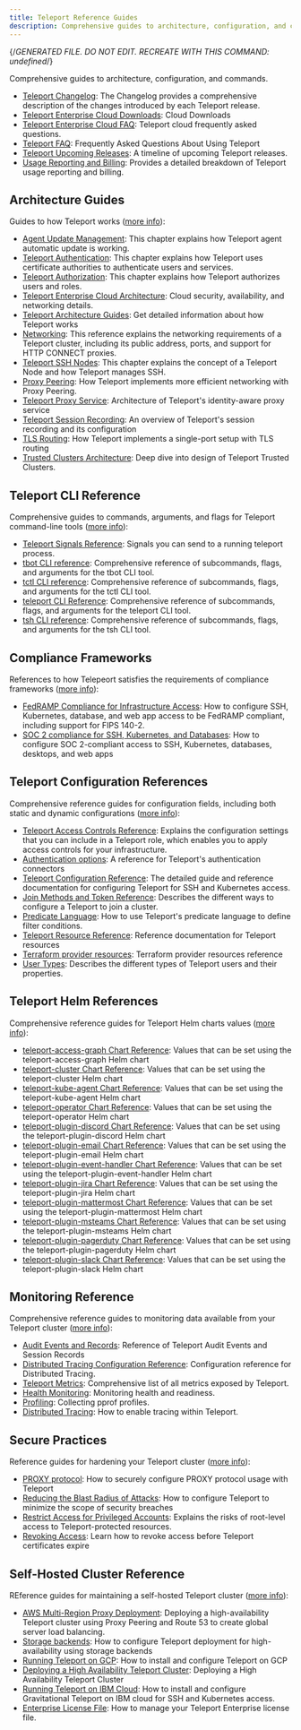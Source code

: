 ```yaml
---
title: Teleport Reference Guides
description: Comprehensive guides to architecture, configuration, and commands.
---
```


{/*GENERATED FILE. DO NOT EDIT. RECREATE WITH THIS COMMAND:
undefined*/}

Comprehensive guides to architecture, configuration, and commands.

- [Teleport Changelog](changelog.mdx): The Changelog provides a comprehensive description of the changes introduced by each Teleport release.
- [Teleport Enterprise Cloud Downloads](cloud-downloads.mdx): Cloud Downloads
- [Teleport Enterprise Cloud FAQ](cloud-faq.mdx): Teleport cloud frequently asked questions.
- [Teleport FAQ](faq.mdx): Frequently Asked Questions About Using Teleport
- [Teleport Upcoming Releases](upcoming-releases.mdx): A timeline of upcoming Teleport releases.
- [Usage Reporting and Billing](usage-billing.mdx): Provides a detailed breakdown of Teleport usage reporting and billing.

## Architecture Guides

Guides to how Teleport works ([more info](architecture.mdx)):

- [Agent Update Management](architecture/agent-update-management.mdx): This chapter explains how Teleport agent automatic update is working.
- [Teleport Authentication](architecture/authentication.mdx): This chapter explains how Teleport uses certificate authorities to authenticate users and services.
- [Teleport Authorization](architecture/authorization.mdx): This chapter explains how Teleport authorizes users and roles.
- [Teleport Enterprise Cloud Architecture](architecture/cloud-architecture.mdx): Cloud security, availability, and networking details.
- [Teleport Architecture Guides](architecture/introduction.mdx): Get detailed information about how Teleport works
- [Networking](architecture/networking.mdx): This reference explains the networking requirements of a Teleport cluster, including its public address, ports, and support for HTTP CONNECT proxies.
- [Teleport SSH Nodes](architecture/nodes.mdx): This chapter explains the concept of a Teleport Node and how Teleport manages SSH.
- [Proxy Peering](architecture/proxy-peering.mdx): How Teleport implements more efficient networking with Proxy Peering.
- [Teleport Proxy Service](architecture/proxy.mdx): Architecture of Teleport's identity-aware proxy service
- [Teleport Session Recording](architecture/session-recording.mdx): An overview of Teleport's session recording and its configuration
- [TLS Routing](architecture/tls-routing.mdx): How Teleport implements a single-port setup with TLS routing
- [Trusted Clusters Architecture](architecture/trustedclusters.mdx): Deep dive into design of Teleport Trusted Clusters.

## Teleport CLI Reference

Comprehensive guides to commands, arguments, and flags for Teleport command-line tools ([more info](cli.mdx)):

- [Teleport Signals Reference](cli/signals.mdx): Signals you can send to a running teleport process.
- [tbot CLI reference](cli/tbot.mdx): Comprehensive reference of subcommands, flags, and arguments for the tbot CLI tool.
- [tctl CLI reference](cli/tctl.mdx): Comprehensive reference of subcommands, flags, and arguments for the tctl CLI tool.
- [teleport CLI Reference](cli/teleport.mdx): Comprehensive reference of subcommands, flags, and arguments for the teleport CLI tool.
- [tsh CLI reference](cli/tsh.mdx): Comprehensive reference of subcommands, flags, and arguments for the tsh CLI tool.

## Compliance Frameworks

References to how Telepeort satisfies the requirements of compliance frameworks ([more info](compliance-frameworks.mdx)):

- [FedRAMP Compliance for Infrastructure Access](compliance-frameworks/fedramp.mdx): How to configure SSH, Kubernetes, database, and web app access to be FedRAMP compliant, including support for FIPS 140-2.
- [SOC 2 compliance for SSH, Kubernetes, and Databases](compliance-frameworks/soc2.mdx): How to configure SOC 2-compliant access to SSH, Kubernetes, databases, desktops, and web apps

## Teleport Configuration References

Comprehensive reference guides for configuration fields, including both static and dynamic configurations ([more info](configuring-teleport.mdx)):

- [Teleport Access Controls Reference](configuring-teleport/access-controls.mdx): Explains the configuration settings that you can include in a Teleport role, which enables you to apply access controls for your infrastructure.
- [Authentication options](configuring-teleport/authentication.mdx): A reference for Teleport's authentication connectors
- [Teleport Configuration Reference](configuring-teleport/config.mdx): The detailed guide and reference documentation for configuring Teleport for SSH and Kubernetes access.
- [Join Methods and Token Reference](configuring-teleport/join-methods.mdx): Describes the different ways to configure a Teleport to join a cluster.
- [Predicate Language](configuring-teleport/predicate-language.mdx): How to use Teleport's predicate language to define filter conditions.
- [Teleport Resource Reference](configuring-teleport/resources.mdx): Reference documentation for Teleport resources
- [Terraform provider resources](configuring-teleport/terraform-provider.mdx): Terraform provider resources reference
- [User Types](configuring-teleport/user-types.mdx): Describes the different types of Teleport users and their properties.

## Teleport Helm References

Comprehensive reference guides for Teleport Helm charts values ([more info](helm-reference.mdx)):

- [teleport-access-graph Chart Reference](helm-reference/teleport-access-graph.mdx): Values that can be set using the teleport-access-graph Helm chart
- [teleport-cluster Chart Reference](helm-reference/teleport-cluster.mdx): Values that can be set using the teleport-cluster Helm chart
- [teleport-kube-agent Chart Reference](helm-reference/teleport-kube-agent.mdx): Values that can be set using the teleport-kube-agent Helm chart
- [teleport-operator Chart Reference](helm-reference/teleport-operator.mdx): Values that can be set using the teleport-operator Helm chart
- [teleport-plugin-discord Chart Reference](helm-reference/teleport-plugin-discord.mdx): Values that can be set using the teleport-plugin-discord Helm chart
- [teleport-plugin-email Chart Reference](helm-reference/teleport-plugin-email.mdx): Values that can be set using the teleport-plugin-email Helm chart
- [teleport-plugin-event-handler Chart Reference](helm-reference/teleport-plugin-event-handler.mdx): Values that can be set using the teleport-plugin-event-handler Helm chart
- [teleport-plugin-jira Chart Reference](helm-reference/teleport-plugin-jira.mdx): Values that can be set using the teleport-plugin-jira Helm chart
- [teleport-plugin-mattermost Chart Reference](helm-reference/teleport-plugin-mattermost.mdx): Values that can be set using the teleport-plugin-mattermost Helm chart
- [teleport-plugin-msteams Chart Reference](helm-reference/teleport-plugin-msteams.mdx): Values that can be set using the teleport-plugin-msteams Helm chart
- [teleport-plugin-pagerduty Chart Reference](helm-reference/teleport-plugin-pagerduty.mdx): Values that can be set using the teleport-plugin-pagerduty Helm chart
- [teleport-plugin-slack Chart Reference](helm-reference/teleport-plugin-slack.mdx): Values that can be set using the teleport-plugin-slack Helm chart

## Monitoring Reference

Comprehensive reference guides to monitoring data available from your Teleport cluster ([more info](monitoring.mdx)):

- [Audit Events and Records](monitoring/audit.mdx): Reference of Teleport Audit Events and Session Records
- [Distributed Tracing Configuration Reference](monitoring/configuration.mdx): Configuration reference for Distributed Tracing.
- [Teleport Metrics](monitoring/metrics.mdx): Comprehensive list of all metrics exposed by Teleport.
- [Health Monitoring](monitoring/monitoring.mdx): Monitoring health and readiness.
- [Profiling](monitoring/profiles.mdx): Collecting pprof profiles.
- [Distributed Tracing](monitoring/tracing.mdx): How to enable tracing within Teleport.

## Secure Practices

Reference guides for hardening your Teleport cluster ([more info](security.mdx)):

- [PROXY protocol](security/proxy-protocol.mdx): How to securely configure PROXY protocol usage with Teleport
- [Reducing the Blast Radius of Attacks](security/reduce-blast-radius.mdx): How to configure Teleport to minimize the scope of security breaches
- [Restrict Access for Privileged Accounts](security/restrict-privileges.mdx): Explains the risks of root-level access to Teleport-protected resources.
- [Revoking Access](security/revoking-access.mdx): Learn how to revoke access before Teleport certificates expire

## Self-Hosted Cluster Reference

REference guides for maintaining a self-hosted Teleport cluster ([more info](self-hosted.mdx)):

- [AWS Multi-Region Proxy Deployment](self-hosted/aws-gslb-proxy-peering-ha-deployment.mdx): Deploying a high-availability Teleport cluster using Proxy Peering and Route 53 to create global server load balancing.
- [Storage backends](self-hosted/backends.mdx): How to configure Teleport deployment for high-availability using storage backends
- [Running Teleport on GCP](self-hosted/gcp.mdx): How to install and configure Teleport on GCP
- [Deploying a High Availability Teleport Cluster](self-hosted/high-availability.mdx): Deploying a High Availability Teleport Cluster
- [Running Teleport on IBM Cloud](self-hosted/ibm.mdx): How to install and configure Gravitational Teleport on IBM cloud for SSH and Kubernetes access.
- [Enterprise License File](self-hosted/license.mdx): How to manage your Teleport Enterprise license file.
